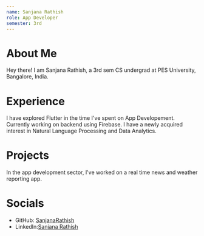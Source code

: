 ```yaml
---
name: Sanjana Rathish
role: App Developer
semester: 3rd
---
```


# About Me

Hey there! I am Sanjana Rathish, a 3rd sem CS undergrad at PES University, Bangalore, India.

# Experience
I have explored Flutter in the time I've spent on App Developement. Currently working on backend using Firebase.
I have a newly acquired interest in Natural Language Processing and Data Analytics.

# Projects
In the app development sector, I've worked on a real time news and weather reporting app.

# Socials

- GitHub: [SanjanaRathish](https://github.com/SanjanaRathish)
- LinkedIn:[Sanjana Rathish](https://www.linkedin.com/in/sanjana-rathish-751352289/)
